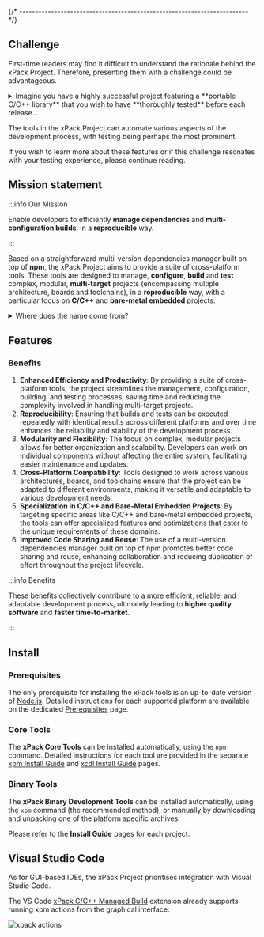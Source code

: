 


{/* ------------------------------------------------------------------------ */}

## Challenge

First-time readers may find it difficult to understand the rationale
behind the xPack Project. Therefore, presenting them with a challenge
could be advantageous.

<details>
<summary>Imagine you have a highly successful project featuring a
**portable C/C++ library** that you wish to have **thoroughly tested**
before each release...</summary>

... You already have a comprehensive set of **unit tests** and you
aim to execute them across a **wide range of configurations,
platforms, and toolchains**.

Thus, the challenge is to find a solution that allows to:

- Perform the tests on **Windows**, **macOS** (x64/arm64), and
**GNU/Linux** (x64/arm64).
- Run the tests on **native** platforms (Windows, macOS,
GNU/Linux) as well as on various **bare-metal embedded**
platforms (such as Cortex-M0/M3/M7/A15/A76, RISC-V 32/64-bit).
- Build the tests using **multiple versions** of GCC and Clang.
- Execute the tests on the local development machine and in
widely-used **CI/CD environments** like GitHub Actions.

Please participate in the
**[poll](https://github.com/orgs/xpack/discussions/12)** and, if you
have a solution, kindly describe it in
**[The xPack challenge](https://github.com/orgs/xpack/discussions/categories/the-xpack-challenge)**
category.

Then you can compare your solution with the
**[xPack approach](https://github.com/orgs/xpack/discussions/14)**
to this challenge.

</details>

The tools in the xPack Project can automate various aspects of the
development process, with testing being perhaps the most prominent.

If you wish to learn more about these features or if this challenge
resonates with your testing experience, please continue reading.

## Mission statement

:::info Our Mission

Enable developers to efficiently **manage dependencies**
and **multi-configuration builds**, in a **reproducible** way.

:::

Based on a straightforward multi-version dependencies manager
built on top of **npm**, the xPack Project aims to provide a
suite of cross-platform tools. These tools are designed to manage,
**configure**, **build** and **test** complex, modular,
**multi-target** projects (encompassing multiple architecture,
boards and toolchains), in a **reproducible** way, with a
particular focus on **C/C++** and **bare-metal embedded** projects.

<details>
<summary>Where does the name come from?</summary>

Initially, the _x_ prefix used in most names came from _eXtended_.
Therefore **xPack**, pronounced _**ɛks-pæk**_, were understood as
a form of _eXtended Packages_. Similarly, **xpm** was seen as an
extended npm, and **xcdl** as an extended CDL.

Later, the meaning of **xPack** was considered to be more accurately
described as an **xpm package**.

From the programming language perspective, another way to explain
the name would be _Any Type Package_. This suggests that, unlike
npm packages (which are essentially JavaScript packages), xPacks
are more general and not restricted to a specific programming language.
</details>

## Features

<XpmXcdlFeatures />

### Benefits

1. **Enhanced Efficiency and Productivity**: By providing a suite of
cross-platform tools, the project streamlines the management,
configuration, building, and testing processes, saving time
and reducing the complexity involved in handling multi-target projects.
2. **Reproducibility**: Ensuring that builds and tests can be
executed repeatedly with identical results across different
platforms and over time enhances the reliability and stability
of the development process.
3. **Modularity and Flexibility**: The focus on complex, modular
projects allows for better organization and scalability. Developers
can work on individual components without affecting the entire
system, facilitating easier maintenance and updates.
4. **Cross-Platform Compatibility**: Tools designed to work across
various architectures, boards, and toolchains ensure that the
project can be adapted to different environments, making it
versatile and adaptable to various development needs.
5. **Specialization in C/C++ and Bare-Metal Embedded Projects**:
By targeting specific areas like C/C++ and bare-metal embedded
projects, the tools can offer specialized features and optimizations
that cater to the unique requirements of these domains.
6. **Improved Code Sharing and Reuse**: The use of a multi-version
dependencies manager built on top of npm promotes better code sharing
and reuse, enhancing collaboration and reducing duplication of effort
throughout the project lifecycle.


:::info Benefits

These benefits collectively contribute to a more efficient,
reliable, and adaptable development process, ultimately
leading to **higher quality software** and **faster time-to-market**.

:::

## Install

### Prerequisites

The only prerequisite for installing the xPack tools is
an up-to-date version of [Node.js](https://nodejs.org).
Detailed instructions for each supported platform are
available on the dedicated [Prerequisites](./prerequisites/) page.

### Core Tools

The **xPack Core Tools** can be installed automatically,
using the `npm` command. Detailed instructions for each tool are provided
in the separate
[xpm Install Guide](https://xpack.github.io/xpm/docs/install/) and
[xcdl Install Guide](https://xpack.github.io/xcdl/docs/install/) pages.

### Binary Tools

The **xPack Binary Development Tools** can be installed automatically,
using the `xpm` command
(the recommended method), or manually by downloading and unpacking one of the
platform specific archives.

Please refer to the **Install Guide** pages for each project.

## Visual Studio Code

As for GUI-based IDEs, the xPack Project prioritises integration with Visual Studio Code.

The VS Code [xPack C/C++ Managed Build](https://xpack.github.io/vscode/) extension already supports running xpm actions from the graphical interface:


![xpack actions](/docs/images/xpack-actions.png)


